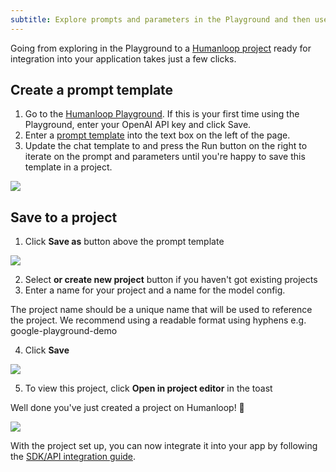 ```yaml
---
subtitle: Explore prompts and parameters in the Playground and then use them to create a Humanloop project.
---
```


Going from exploring in the Playground to a [Humanloop project](./key-concepts#projects) ready for integration into your application takes just a few clicks.

<Markdown src="../../../../snippets/prereq-have-account.mdx" />

## Create a prompt template

1. Go to the [Humanloop Playground](https://app.humanloop.com/playground). If this is your first time using the Playground, enter your OpenAI API key and click Save.
2. Enter a [prompt template](./core-entities/key-concepts#prompt-templates) into the text box on the left of the page.
3. Update the chat template to and press the Run button on the right to iterate on the prompt and parameters until you're happy to save this template in a project.

<img src="../../../assets/images/3c33083-image.png" />

## Save to a project

1. Click **Save as** button above the prompt template

<img src="../../../assets/images/6c7924a-image.png" />

2. Select **or create new project** button if you haven't got existing projects
3. Enter a name for your project and a name for the model config.

<Info>
  The project name should be a unique name that will be used to reference the
  project. We recommend using a readable format using hyphens e.g.
  google-playground-demo
</Info>

4. Click **Save**

<img src="../../../assets/images/281f952-image.png" />

5. To view this project, click **Open in project editor** in the toast

Well done you've just created a project on Humanloop! 🎉

<img src="../../../assets/images/b2b665e-image.png" />

With the project set up, you can now integrate it into your app by following the [SDK/API integration guide](./generate-and-log-with-the-sdk).
